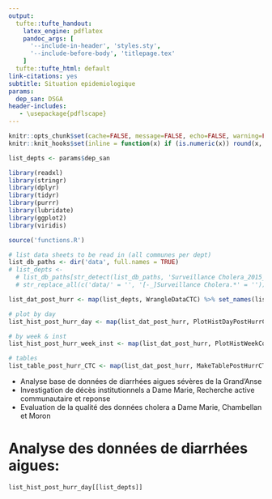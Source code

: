 ```yaml
---
output:
  tufte::tufte_handout:
    latex_engine: pdflatex
    pandoc_args: [
      '--include-in-header', 'styles.sty', 
      '--include-before-body', 'titlepage.tex'
    ]
  tufte::tufte_html: default
link-citations: yes
subtitle: Situation epidemiologique
params:
  dep_san: DSGA
header-includes:
   - \usepackage{pdflscape}
---
```


```r
knitr::opts_chunk$set(cache=FALSE, message=FALSE, echo=FALSE, warning=FALSE, results='asis')
knitr::knit_hooks$set(inline = function(x) if (is.numeric(x)) round(x, 1) )

list_depts <- params$dep_san

library(readxl)
library(stringr)
library(dplyr)
library(tidyr)
library(purrr)
library(lubridate)
library(ggplot2)
library(viridis)

source('functions.R')

# list data sheets to be read in (all communes per dept)
list_db_paths <- dir('data', full.names = TRUE)
# list_depts <-
  # list_db_paths[str_detect(list_db_paths, 'Surveillance Cholera_2015_2016')] %>% 
  # str_replace_all(c('data/' = '', '[-_]Surveillance Cholera.*' = ''))

list_dat_post_hurr <- map(list_depts, WrangleDataCTC) %>% set_names(list_depts)

# plot by day
list_hist_post_hurr_day <- map(list_dat_post_hurr, PlotHistDayPostHurrCTC) %>% set_names(list_depts)

# by week & inst
list_hist_post_hurr_week_inst <- map(list_dat_post_hurr, PlotHistWeekCommunePostHurrCTC)

# tables
list_table_post_hurr_CTC <- map(list_dat_post_hurr, MakeTablePostHurrCTC)  
```

-	Analyse base de données de diarrhées aigues sévères de la Grand’Anse
-	Investigation de décès institutionnels a Dame Marie, Recherche active communautaire et reponse
-	Evaluation de la qualité des données cholera a Dame Marie, Chambellan et Moron

# Analyse des données de diarrhées aigues:

```r
list_hist_post_hurr_day[[list_depts]]
```


\newpage

\begin{fullwidth}
\makeatletter\setlength\hsize{\@tufte@fullwidth}\setlength\linewidth{\@tufte@fullwidth}\let\caption\@tufte@orig@caption\makeatother
\footnotesize
```r
if(nrow(list_table_post_hurr_CTC[[list_depts]])>1) {rws <- seq(1, nrow(list_table_post_hurr_CTC[[list_depts]]) - 1, by = 2)}

col <- rep("\\rowcolor{whoblue!15}", length(rws))

z <- xtable::xtable(list_table_post_hurr_CTC[[list_depts]], caption = paste0("Répartition des cas de diarrhées aigues par CTC/UTC, ", list_dat_post_hurr[[list_depts]]$date %>% min %>% format('%d %b %Y'), " - ", list_dat_post_hurr[[list_depts]]$date %>% max %>% format('%d %b %Y'), " Grand’Anse (données partielles)."), digits = 0, label = "tab_overview")

print(z, type = 'latex', booktabs = T, caption.placement = "top", add.to.row = list(pos = as.list(rws), command = col), include.rownames=F, comment=F, tabular.environment ='longtable', floating = FALSE)
```
\end{fullwidth}

<!-- ```{r, out.width='\\textwidth'} -->
<!-- # library(xtable) -->
<!-- # print(xtable(list_table_post_hurr_CTC[[list_depts]]), scalebox='0.75') -->

<!-- knitr::kable( -->
<!--   list_table_post_hurr_CTC[[list_depts]], caption = paste0("Répartition des cas de diarrhées aigues par CTC/UTC, ", list_dat_post_hurr[[list_depts]]$date %>% min %>% format('%d %b %Y'), " - ", list_dat_post_hurr[[list_depts]]$date %>% max %>% format('%d %b %Y'), " Grand’Anse (données partielles).") -->
<!-- ) -->
<!-- ``` -->

<!-- \end{landscape} -->

